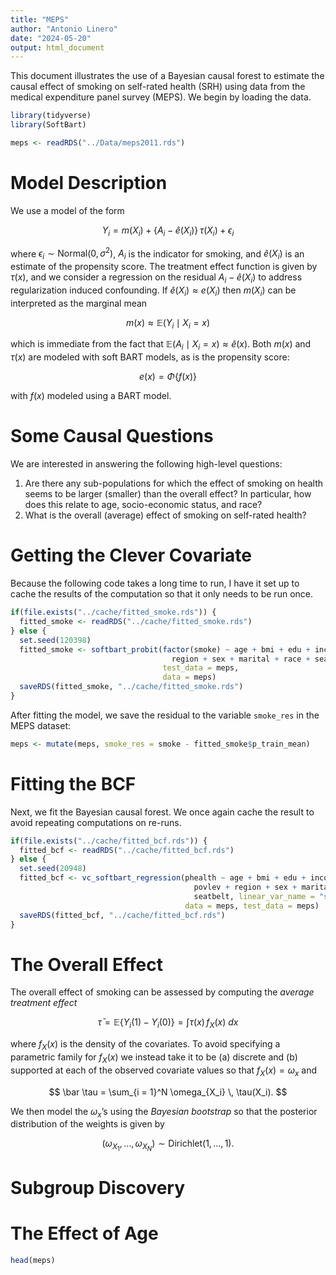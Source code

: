 ```yaml
---
title: "MEPS"
author: "Antonio Linero"
date: "2024-05-20"
output: html_document
---
```


This document illustrates the use of a Bayesian causal forest to estimate the
causal effect of smoking on self-rated health (SRH) using data from the medical
expenditure panel survey (MEPS). We begin by loading the data.

```r
library(tidyverse)
library(SoftBart)

meps <- readRDS("../Data/meps2011.rds")
```

# Model Description

We use a model of the form

$$
  Y_i = m(X_i) + \{A_i - \widehat e(X_i)\} \, \tau(X_i) + \epsilon_i
$$

where $\epsilon_i \sim \text{Normal}(0, \sigma^2)$, $A_i$ is the indicator for
smoking, and $\widehat e(X_i)$ is an estimate of the propensity score. The
treatment effect function is given by $\tau(x)$, and we consider a regression on
the residual $A_i - \widehat e(X_i)$ to address regularization induced
confounding. If $\widehat e(X_i) \approx e(X_i)$ then $m(X_i)$ can be
interpreted as the marginal mean

$$
  m(x) \approx \mathbb E(Y_i \mid X_i = x)
$$

which is immediate from the fact that
$\mathbb E(A_i \mid X_i = x) \approx \widehat e(x)$. Both $m(x)$ and $\tau(x)$
are modeled with soft BART models, as is the propensity score:

$$
  e(x) = \Phi\left\{f(x)\right\}
$$

with $f(x)$ modeled using a BART model.

# Some Causal Questions

We are interested in answering the following high-level questions:

1.  Are there any sub-populations for which the effect of smoking on health
    seems to be larger (smaller) than the overall effect? In particular, how
    does this relate to age, socio-economic status, and race?
2.  What is the overall (average) effect of smoking on self-rated health?

# Getting the Clever Covariate

Because the following code takes a long time to run, I have it set up to cache
the results of the computation so that it only needs to be run once.

```r
if(file.exists("../cache/fitted_smoke.rds")) {
  fitted_smoke <- readRDS("../cache/fitted_smoke.rds")
} else {
  set.seed(120398)
  fitted_smoke <- softbart_probit(factor(smoke) ~ age + bmi + edu + income + povlev + 
                                    region + sex + marital + race + seatbelt, 
                                  test_data = meps,
                                  data = meps)  
  saveRDS(fitted_smoke, "../cache/fitted_smoke.rds")
}
```

After fitting the model, we save the residual to the variable `smoke_res` in the
MEPS dataset:

```r
meps <- mutate(meps, smoke_res = smoke - fitted_smoke$p_train_mean)
```

# Fitting the BCF

Next, we fit the Bayesian causal forest. We once again cache the result to avoid
repeating computations on re-runs.

```r
if(file.exists("../cache/fitted_bcf.rds")) {
  fitted_bcf <- readRDS("../cache/fitted_bcf.rds")
} else {
  set.seed(20948)
  fitted_bcf <- vc_softbart_regression(phealth ~ age + bmi + edu + income + 
                                         povlev + region + sex + marital + race + 
                                         seatbelt, linear_var_name = "smoke_res",
                                       data = meps, test_data = meps)
  saveRDS(fitted_bcf, "../cache/fitted_bcf.rds")
}
```

# The Overall Effect

The overall effect of smoking can be assessed by computing the *average
treatment effect*

$$
  \bar \tau = \mathbb E\{Y_i(1) - Y_i(0)\} = \int \tau(x) \, f_X(x) \ dx
$$

where $f_X(x)$ is the density of the covariates. To avoid specifying a
parametric family for $f_X(x)$ we instead take it to be (a) discrete and (b)
supported at each of the observed covariate values so that $f_X(x) = \omega_x$
and

$$
  \bar \tau = \sum_{i = 1}^N \omega_{X_i} \, \tau(X_i).
$$

We then model the $\omega_x$'s using the *Bayesian bootstrap* so that the
posterior distribution of the weights is given by

$$
  (\omega_{X_1}, \ldots, \omega_{X_N}) \sim \text{Dirichlet}(1, \ldots, 1).
$$

# Subgroup Discovery

# The Effect of Age

```r
head(meps)
```
